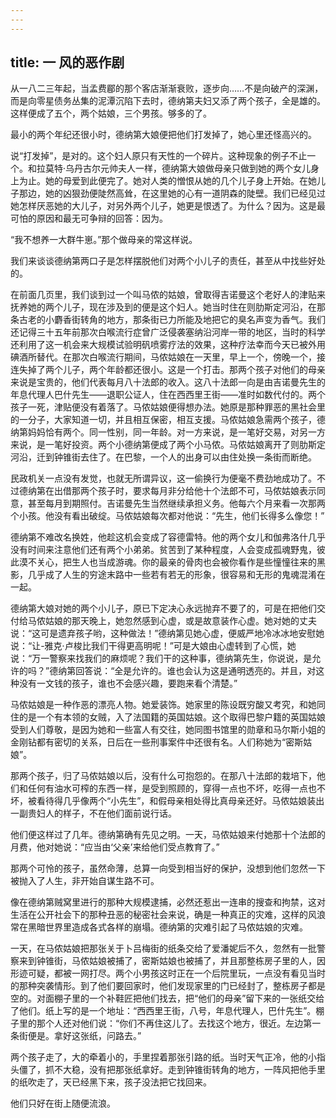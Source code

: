 ```yaml
---
---
---
```

title: 一 风的恶作剧
---




从一八二三年起，当孟费郿的那个客店渐渐衰败，逐步向……不是向破产的深渊，而是向零星债务丛集的泥潭沉陷下去时，德纳第夫妇又添了两个孩子，全是雄的。这样便成了五个，两个姑娘，三个男孩。够多的了。

最小的两个年纪还很小时，德纳第大娘便把他们打发掉了，她心里还怪高兴的。

说“打发掉”，是对的。这个妇人原只有天性的一个碎片。这种现象的例子不止一个。和拉莫特·乌丹古尔元帅夫人一样，德纳第大娘做母亲只做到她的两个女儿身上为止。她的母爱到此便完了。她对人类的憎恨从她的几个儿子身上开始。在她儿子那边，她的凶狠劲便陡然高耸，在这里她的心有一道阴森的陡壁。我们已经见过她怎样厌恶她的大儿子，对另外两个儿子，她更是恨透了。为什么？因为。这是最可怕的原因和最无可争辩的回答：因为。

“我不想养一大群牛崽。”那个做母亲的常这样说。

我们来谈谈德纳第两口子是怎样摆脱他们对两个小儿子的责任，甚至从中找些好处的。

在前面几页里，我们谈到过一个叫马侬的姑娘，曾取得吉诺曼这个老好人的津贴来抚养她的两个儿子，现在涉及到的便是这个妇人。她当时住在则肋斯定河沿，在那条古老的小麝香街转角的地方，那条街已力所能及地把它的臭名声变为香气。我们还记得三十五年前那次白喉流行症曾广泛侵袭塞纳沿河岸一带的地区，当时的科学还利用了这一机会来大规模试验明矾喷雾疗法的效果，这种疗法幸而今天已被外用碘酒所替代。在那次白喉流行期间，马侬姑娘在一天里，早上一个，傍晚一个，接连失掉了两个儿子，两个年龄都还很小。这是一个打击。那两个孩子对他们的母亲来说是宝贵的，他们代表每月八十法郎的收入。这八十法郎一向是由吉诺曼先生的年息代理人巴什先生——退职公证人，住在西西里王街——准时如数代付的。两个孩子一死，津贴便没有着落了。马侬姑娘便得想办法。她原是那种罪恶的黑社会里的一分子，大家知道一切，并且相互保密，相互支援。马侬姑娘急需两个孩子，德纳第妈妈恰有两个。同一性别，同一年龄。对一方来说，是一笔好交易，对另一方来说，是一笔好投资。两个小德纳第便成了两个小马侬。马侬姑娘离开了则肋斯定河沿，迁到钟锥街去住了。在巴黎，一个人的出身可以由住处换一条街而断绝。

民政机关一点没有发觉，也就无所谓异议，这一偷换行为便毫不费劲地成功了。不过德纳第在出借那两个孩子时，要求每月非分给他十个法郎不可，马侬姑娘表示同意，甚至每月到期照付。吉诺曼先生当然继续承担义务。他每六个月来看一次那两个小孩。他没有看出破绽。马侬姑娘每次都对他说：“先生，他们长得多么像您！”

德纳第不难改名换姓，他趁这机会变成了容德雷特。他的两个女儿和伽弗洛什几乎没有时间来注意他们还有两个小弟弟。贫苦到了某种程度，人会变成孤魂野鬼，彼此漠不关心，把生人也当成游魂。你的最亲的骨肉也会被你看作是些憧憧往来的黑影，几乎成了人生的穷途末路中一些若有若无的形象，很容易和无形的鬼魂混淆在一起。

德纳第大娘对她的两个小儿子，原已下定决心永远抛弃不要了的，可是在把他们交付给马侬姑娘的那天晚上，她忽然感到心虚，或是故意装作心虚。她对她的丈夫说：“这可是遗弃孩子哟，这种做法！”德纳第见她心虚，便威严地冷冰冰地安慰她说：“让-雅克·卢梭比我们干得更高明呢！”可是大娘由心虚转到了心慌，她说：“万一警察来找我们的麻烦呢？我们干的这种事，德纳第先生，你说说，是允许的吗？”德纳第回答说：“全是允许的。谁也会认为这是通明透亮的。并且，对这种没有一文钱的孩子，谁也不会感兴趣，要跑来看个清楚。”

马侬姑娘是一种作恶的漂亮人物。她爱装饰。她家里的陈设既穷酸又考究，和她同住的是一个有本领的女贼，入了法国籍的英国姑娘。这个取得巴黎户籍的英国姑娘受到人们尊敬，是因为她和一些富人有交往，她同图书馆里的勋章和马尔斯小姐的金刚钻都有密切的关系，日后在一些刑事案件中还很有名。人们称她为“密斯姑娘”。

那两个孩子，归了马侬姑娘以后，没有什么可抱怨的。在那八十法郎的栽培下，他们和任何有油水可榨的东西一样，是受到照顾的，穿得一点也不坏，吃得一点也不坏，被看待得几乎像两个“小先生”，和假母亲相处得比真母亲还好。马侬姑娘装出一副贵妇人的样子，不在他们面前说行话。

他们便这样过了几年。德纳第确有先见之明。一天，马侬姑娘来付她那十个法郎的月费，他对她说：“应当由‘父亲’来给他们受点教育了。”

那两个可怜的孩子，虽然命薄，总算一向受到相当好的保护，没想到他们忽然一下被抛入了人生，非开始自谋生路不可。

像在德纳第贼窝里进行的那种大规模逮捕，必然还惹出一连串的搜查和拘禁，这对生活在公开社会下的那种丑恶的秘密社会来说，确是一种真正的灾难，这样的风浪常在黑暗世界里造成各式各样的崩塌。德纳第的灾难引起了马侬姑娘的灾难。

一天，在马侬姑娘把那张关于卜吕梅街的纸条交给了爱潘妮后不久，忽然有一批警察来到钟锥街，马侬姑娘被捕了，密斯姑娘也被捕了，并且那整栋房子里的人，因形迹可疑，都被一网打尽。两个小男孩这时正在一个后院里玩，一点没有看见当时的那种突袭情形。到了他们要回家时，他们发现家里的门已经封了，整栋房子都是空的。对面棚子里的一个补鞋匠把他们找去，把“他们的母亲”留下来的一张纸交给了他们。纸上写的是一个地址：“西西里王街，八号，年息代理人，巴什先生”。棚子里的那个人还对他们说：“你们不再住这儿了。去找这个地方，很近。左边第一条街便是。拿好这张纸，问路去。”

两个孩子走了，大的牵着小的，手里捏着那张引路的纸。当时天气正冷，他的小指头僵了，抓不大稳，没有把那张纸拿好。走到钟锥街转角的地方，一阵风把他手里的纸吹走了，天已经黑下来，孩子没法把它找回来。

他们只好在街上随便流浪。